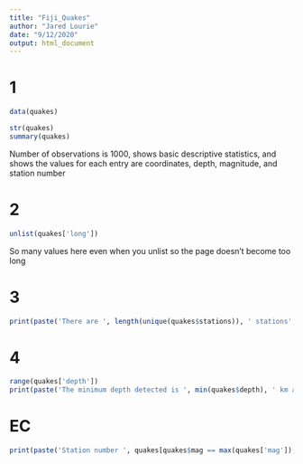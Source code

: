 ```yaml
---
title: "Fiji_Quakes"
author: "Jared Lourie"
date: "9/12/2020"
output: html_document
---
```

# 1

```r
data(quakes)
```
```r
str(quakes)
summary(quakes)
```
Number of observations is 1000, shows basic descriptive statistics, and shows the values for each entry are coordinates, depth, magnitude, and station number

# 2
```r
unlist(quakes['long'])
```
So many values here even when you unlist so the page doesn't become too long

# 3
```r
print(paste('There are ', length(unique(quakes$stations)), ' stations', sep=''))
```
# 4
```r
range(quakes['depth'])
print(paste('The minimum depth detected is ', min(quakes$depth), ' km and the maximum depth detected is ', max(quakes$depth), ' km', sep=''))
```

# EC
```r
print(paste('Station number ', quakes[quakes$mag == max(quakes['mag']),]$stations, ' had the highest magnitude earthquake', sep=''))
```